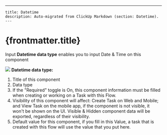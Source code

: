 ---
    title: Datetime
    description: Auto-migrated from ClickUp Markdown (section: Datetime).
    ---

# {frontmatter.title}

Input **Datetime data type** enables you to input Date & Time on this component

![](https://t3837933.p.clickup-attachments.com/t3837933/f85b208f-4e6d-45ce-9a62-b99827fc6cab/image.png)
**Datetime data type:**
1. Title of this component
2. Data type
3. If the "Required" toggle is On, this component information must be filled when creating or working on a Task with this Flow.
4. Visibility of this component will affect: Create Task on Web and Mobile; and View Task on the mobile app, if the component is not visible, it won't be shown on the UI. Visible & Hidden component data will be exported, regardless of their visibility.
5. Default value for this component, if you fill in this Value, a task that is created with this flow will use the value that you put here.
